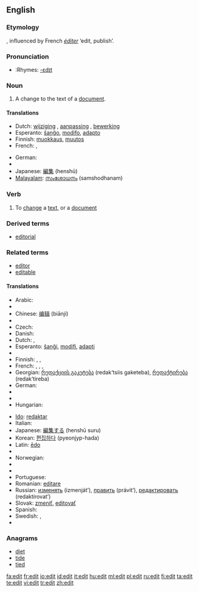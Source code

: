{{see|édit|Edit}}
{{wikipedia|dab=edit}}
==English==

===Etymology===
{{back-form|editor|nodot=8}}, influenced by French ''[[éditer]]'' ‘edit, publish’.

===Pronunciation===
* :Rhymes: [[Rhymes:English:-ɛdɪt|-ɛdɪt]]

===Noun===
{{en-noun}}

# A change to the text of a [[document]].

====Translations====
{{trans-top|a change to the text of a document}}
* Dutch: [[wijziging]] {{f}}, [[aanpassing]] {{f}}, [[bewerking]] {{f}}
* Esperanto: [[ŝanĝo]], [[modifo]], [[adapto]]
* Finnish: [[muokkaus]], [[muutos]]
* French: {{t+|fr|modification|f}}, {{t+|fr|correction|f}}
{{trans-mid}}
* German: {{t+|de|Bearbeitung|f}}
* {{trreq|Hebrew}}
* Japanese: [[編集]] (henshū)
* [[Malayalam]]: [[സംശോധനം]] (samshodhanam)
{{trans-bottom}}

===Verb===
{{en-verb}}

# To [[change]] a [[text]], or a [[document]]

===Derived terms===
* [[editorial]]

===Related terms===
* [[editor]]
* [[editable]]

====Translations====
{{rfc-level|Translations at L4+ not in L3 POS section}}
{{trans-top|to change a text, or a document}}
* Arabic: {{Arab|[[حرر]]}} {{IPAchar|(ħárrara)}}
* {{trreq|Basque}}
* Chinese: [[编辑]] (biānjí)
* {{trreq|Croatian}}
* Czech: {{t-|cs|editovat}}
* Danish: {{t+|da|redigere}}
* Dutch: {{t+|nl|bewerken}}, {{t+|nl|wijzigen}}
* Esperanto: [[ŝanĝi]], [[modifi]], [[adapti]]
* {{trreq|Estonian}}
* Finnish: {{t+|fi|muokata}}, {{t+|fi|muuttaa}}, {{t-|fi|editoida}}
* French: {{t+|fr|modifier}}, {{t+|fr|corriger}}, {{t+|fr|rediger}}, {{t+|fr|éditer}}
* Georgian: [[რედაქციის გაკეტება]] (redak‘tsiis gaketeba), [[რედაქტირება]] (redak‘tireba)
* German: {{t+|de|bearbeiten}}
* {{trreq|Hebrew}}
* {{trreq|Hindi}}
* Hungarian: {{t+|hu|szerkeszt}}
{{trans-mid}}
* [[Ido]]: [[redaktar]]
* Italian: {{t+|it|redigere}}
* Japanese: [[編集する]] (henshū suru)
* Korean: [[편집하다]] (pyeonjyp-hada)
* Latin: [[edo#Latin|ēdo]]
* {{trreq|Mongolian}}
* Norwegian: {{t-|no|redigere}}
* {{trreq|Old English}}
* {{trreq|Persian}}
* Portuguese: {{t+|pt|editar}}
* Romanian: [[editare]] {{f}}
* Russian: [[изменять]] (izmenját’), [[править]] (právit’), [[редактировать]] (redaktírovat’)
* Slovak: [[zmeniť]], [[editovať]]
* Spanish: {{t-|es|editar}}
* Swedish: {{t+|sv|redigera}}, {{t+|sv|bearbeta}}
* {{trreq|Turkish}}
{{trans-bottom}}

===Anagrams===
* [[diet]]
* [[tide]]
* [[tied]]

[[fa:edit]]
[[fr:edit]]
[[io:edit]]
[[id:edit]]
[[it:edit]]
[[hu:edit]]
[[ml:edit]]
[[pl:edit]]
[[ru:edit]]
[[fi:edit]]
[[ta:edit]]
[[te:edit]]
[[vi:edit]]
[[tr:edit]]
[[zh:edit]]